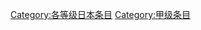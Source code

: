 {{catmore1|[[Wikipedia:日本专题|Wikipedia:日本专题]]}}
{{Articles by Quality|topic=日本|project=日本|format=toc}}
{{emptycat}}

[[Category:各等级日本条目|Category:各等级日本条目]]
[[Category:甲级条目|Category:甲级条目]]